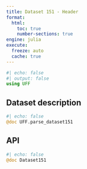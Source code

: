 ```yaml
---
title: Dataset 151 - Header
format:
  html:
    toc: true
    number-sections: true
engine: julia
execute:
  freeze: auto
  cache: true
---
```


```julia
#| echo: false
#| output: false
using UFF
```

## Dataset description

```julia
#| echo: false
@doc UFF.parse_dataset151
```

## API

::: {.api}
```julia
#| echo: false
@doc Dataset151
```
:::
